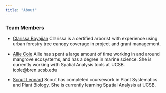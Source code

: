 ```yaml
---
title: "About"
---
```


### Team Members 


- [Clarissa Boyajian](https://github.com/cboyajian) Clarissa is a certified arborist with experience using urban forestry tree canopy coverage in project and grant management. 

- [Allie Cole](https://github.com/AllieCole)
Allie has spent a large amount of time working in and around mangrove ecosystems, and has a degree in marine science. She is currently working with Spatial Analysis tools at UCSB. icole@bren.ucsb.edu 

- [Scout Leonard](https://github.com/scoutcleonard) Scout has completed coursework in Plant Systematics and Plant Biology. She is currently learning Spatial Analysis at UCSB.
